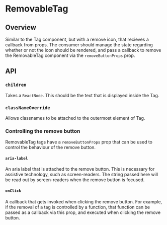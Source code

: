
<Meta of={RemovableTagStories} />

# RemovableTag

<ResourceLinks
  sourceCode="https://github.com/cultureamp/kaizen-design-system/tree/main/packages/components/src/__future__/Tag/RemovableTag.tsx"
/>

<KAIOInstallation exportNames="RemovableTag" />

## Overview

Similar to the Tag component, but with a remove icon, that recieves a callback from props.
The consumer should manage the state regarding whether or not the icon should be rendered,
and pass a callback to remove the RemovableTag component via the `removeButtonProps` prop.

## API

<Canvas of={RemovableTagStories.Playground} />
<Controls of={RemovableTagStories.Playground} />

### `children`

Takes a `ReactNode`. This should be the text that is displayed inside the Tag.

<Canvas of={RemovableTagStories.Children} />

### `classNameOverride`

Allows classnames to be attached to the outermost element of Tag.

<Canvas of={RemovableTagStories.ClassNameOverride} />

### Controlling the remove button

RemovableTag tags have a `removeButtonProps` prop that can be used to control the behaviour of the remove button.

#### `aria-label`

An aria label that is attached to the remove button. This is necessary for assistive technology, such as screen-readers.
The string passed here will be read out by screen-readers when the remove button is focused.

#### `onClick`

A callback that gets invoked when clicking the remove button.
For example, if the removal of a tag is controlled by a function, that function can
be passed as a callback via this prop, and executed when clicking the remove button.
